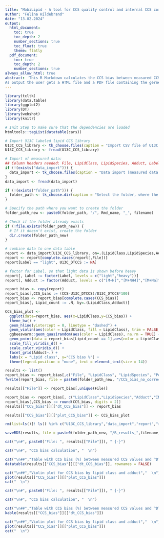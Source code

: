 ```yaml
---
title: "MobiLipid - A tool for CCS quality control and internal CCS correction using a CCS library for U^13^C labeled lipids"
author: "Felina Hildebrand"
date: "13.02.2024"
output:
  html_document: 
    toc: true
    toc_depth: 2
    number_sections: true
    toc_float: true
    theme: flatly
  pdf_document:
    toc: true
    toc_depth: 2
    number_sections: true
always_allow_html: true
abstract: 'This R Markdown calculates the CCS bias between measured CCS values of U^13^C labeled lipids compared to ^DT^CCS~N2~ values of a CCS library.
As output the user gets a HTML file and a PDF file containing the gernerated data as well as a CSV file containing the calculated CCS bias (starting with: "CCS_bias_no_correction").'
---
```


```r
library(tcltk)
library(data.table)
library(ggplot2)
library(DT)
library(webshot)
library(knitr)

# Init Step to make sure that the dependencies are loaded
htmltools::tagList(datatable(cars))

# Import U13C labeled lipid CCS library
U13C_CCS_library <- tk_choose.files(caption = "Import CSV file of U13C labeled lipid CCS library:", multi = FALSE, filters = matrix(c("csv files", "csv"), 1, 2))
U13C_CCS_library <- fread(U13C_CCS_library)

# Import of measured data:
## Column headers needed: File, LipidClass, LipidSpecies, Adduct, Label, IMS_value, CCS (LipidClass and LipidSpecies nomenclauture has to be as in library)
if (!(exists("data_import"))) {
  data_import <- tk_choose.files(caption = "Data import (measured data as CSV file):", multi = FALSE, filters = matrix(c("csv files", "csv"), 1, 2))
}
data_import <- fread(data_import)

if (!(exists("folder_path"))) {
  folder_path <- tk_choose.dir(caption = "Select the folder, where the R markdown is saved:")
}

# Specify the path where you want to create the folder
folder_path_new <- paste0(folder_path, "/", Rmd_name, "_", filename)

# Check if the folder already exists
if (!file.exists(folder_path_new)) {
  # If it doesn't exist, create the folder
  dir.create(folder_path_new)
}

```

```r
# combine data to one data table
report <- data_import[U13C_CCS_library, on=.(LipidClass,LipidSpecies,Adduct)]
report <- report[complete.cases(report[,File])]
report[Label == "light", U13C_DTCCS := NA]

# factor for Label, so that light data is shown before heavy
report[, Label := factor(Label, levels = c("light","heavy"))]
report[, Adduct := factor(Adduct, levels = c("[M+H]","[M+NH4]","[M+Na]","[M-H]","[M+HCOO]"))]

report_bias <- copy(report)
report_bias[,CCS_bias := (CCS-U13C_DTCCS)/U13C_DTCCS*100]
report_bias <- report_bias[complete.cases(CCS_bias)]
report_bias[, Lipid_count := .N, by=.(LipidClass,Adduct)]

CCS_bias_plot <-
  ggplot(data=report_bias, aes(x=LipidClass,y=CCS_bias)) +
  theme_bw() +
  geom_hline(yintercept = 0, linetype = "dashed") +
  geom_violin(aes(color = LipidClass, fill = LipidClass), trim = FALSE, alpha = 0.3) +
  ggbeeswarm::geom_quasirandom(aes(color = LipidClass), na.rm = TRUE) +
  geom_point(data = report_bias[Lipid_count == 1],aes(color = LipidClass)) +
  scale_fill_viridis_d() +
  scale_color_viridis_d() +
  facet_grid(Adduct~.) +
  labs(x = "Lipid class", y="CCS bias %") +
  theme(legend.position = "none", text = element_text(size = 14))

results <- list()
report_bias <- report_bias[,c("File", "LipidClass", "LipidSpecies", "Polarity", "Adduct", "Label", "Formula", "Mz", "IMS_value", "CCS", "U13C_DTCCS", "CCS_bias")]
fwrite(report_bias, file = paste0(folder_path_new, "/CCS_bias_no_correction_",filename,".csv"))

results[["File"]] <- report_bias[,unique(File)]

report_bias <- report_bias[, c("LipidClass","LipidSpecies","Adduct","IMS_value","CCS","U13C_DTCCS","CCS_bias")]
report_bias[,CCS_bias := round(CCS_bias, digits = 2)]
results[["CCS_bias"]][["dt_CCS_bias"]] <- report_bias

results[["CCS_bias"]][["plot_CCS_bias"]] <- CCS_bias_plot

rm(list=ls()[! ls() %in% c("U13C_CCS_library","data_import","report","results","filename","folder_path_new")])

saveRDS(results, file = paste0(folder_path_new, "/R_results_",filename,".RData"))
```


```r
cat("\n#", paste0("File: ", results[["File"]]), " {-}") 

cat("\n#", "CCS bias calculation", "  \n") 

cat("\n##","Table with CCS bias (%) between measured CCS values and ^DT^CCS~N2~ library of U^13^C labeled lipids","  \n")
datatable(results[["CCS_bias"]][["dt_CCS_bias"]], rownames = FALSE)

cat("\n##","Violin plot for CCS bias by lipid class and adduct","  \n")
plot(results[["CCS_bias"]][["plot_CCS_bias"]])
cat("  \n")
```

```r
cat("\n#", paste0("File: ", results[["File"]]), " {-}") 

cat("\n#", "CCS bias calculation", "  \n") 

cat("\n##","Table with CCS bias (%) between measured CCS values and ^DT^CCS~N2~ library of U^13^C labeled lipids","  \n")
kable(results[["CCS_bias"]][["dt_CCS_bias"]])

cat("\n##","Violin plot for CCS bias by lipid class and adduct","  \n")
plot(results[["CCS_bias"]][["plot_CCS_bias"]])
cat("  \n")
```

